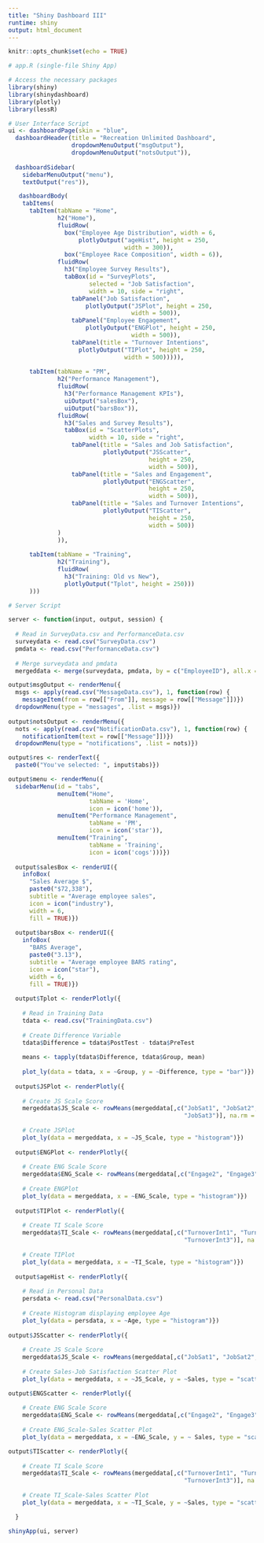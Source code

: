 ---
title: "Shiny Dashboard III"
runtime: shiny
output: html_document
---

```{r setup, include=FALSE}
knitr::opts_chunk$set(echo = TRUE)
```

``` {r, echo = FALSE, warning = FALSE, message = FALSE}
# app.R (single-file Shiny App)

# Access the necessary packages
library(shiny)
library(shinydashboard)
library(plotly)
library(lessR)

# User Interface Script
ui <- dashboardPage(skin = "blue",
  dashboardHeader(title = "Recreation Unlimited Dashboard",
                  dropdownMenuOutput("msgOutput"),
                  dropdownMenuOutput("notsOutput")),
                       
  dashboardSidebar(
    sidebarMenuOutput("menu"),
    textOutput("res")),

   dashboardBody(
    tabItems(
      tabItem(tabName = "Home",
              h2("Home"),
              fluidRow(
                box("Employee Age Distribution", width = 6,
                    plotlyOutput("ageHist", height = 250, 
                                 width = 300)),
                box("Employee Race Composition", width = 6)),
              fluidRow(
                h3("Employee Survey Results"),
                tabBox(id = "SurveyPlots", 
                       selected = "Job Satisfaction", 
                       width = 10, side = "right",
                  tabPanel("Job Satisfaction",
                      plotlyOutput("JSPlot", height = 250, 
                                   width = 500)),
                  tabPanel("Employee Engagement",
                      plotlyOutput("ENGPlot", height = 250,
                                   width = 500)),
                  tabPanel(title = "Turnover Intentions",
                    plotlyOutput("TIPlot", height = 250, 
                                 width = 500))))),
              
      tabItem(tabName = "PM",
              h2("Performance Management"),
              fluidRow(
                h3("Performance Management KPIs"),
                uiOutput("salesBox"),
                uiOutput("barsBox")),
              fluidRow(
                h3("Sales and Survey Results"),
                tabBox(id = "ScatterPlots",
                       width = 10, side = "right",
                  tabPanel(title = "Sales and Job Satisfaction",
                           plotlyOutput("JSScatter", 
                                        height = 250, 
                                        width = 500)),
                  tabPanel(title = "Sales and Engagement", 
                           plotlyOutput("ENGScatter",
                                        height = 250,
                                        width = 500)),
                  tabPanel(title = "Sales and Turnover Intentions",
                           plotlyOutput("TIScatter",
                                        height = 250,
                                        width = 500))
              )
              )),
      
      tabItem(tabName = "Training",
              h2("Training"),
              fluidRow(
                h3("Training: Old vs New"),
                plotlyOutput("Tplot", height = 250)))
      )))

# Server Script

server <- function(input, output, session) {
  
  # Read in SurveyData.csv and PerformanceData.csv
  surveydata <- read.csv("SurveyData.csv")
  pmdata <- read.csv("PerformanceData.csv")
  
  # Merge surveydata and pmdata
  mergeddata <- merge(surveydata, pmdata, by = c("EmployeeID"), all.x = TRUE)

output$msgOutput <- renderMenu({
  msgs <- apply(read.csv("MessageData.csv"), 1, function(row) {
    messageItem(from = row[["From"]], message = row[["Message"]])})
  dropdownMenu(type = "messages", .list = msgs)})
  
output$notsOutput <- renderMenu({
  nots <- apply(read.csv("NotificationData.csv"), 1, function(row) {
    notificationItem(text = row[["Message"]])})
  dropdownMenu(type = "notifications", .list = nots)})

output$res <- renderText({
  paste0("You've selected: ", input$tabs)})

output$menu <- renderMenu({
  sidebarMenu(id = "tabs",
              menuItem("Home",
                       tabName = 'Home',
                       icon = icon('home')),
              menuItem("Performance Management",
                       tabName = 'PM',
                       icon = icon('star')),
              menuItem("Training",
                       tabName = 'Training',
                       icon = icon('cogs')))})
    
  output$salesBox <- renderUI({
    infoBox(
      "Sales Average $",
      paste0("$72,338"),
      subtitle = "Average employee sales",
      icon = icon("industry"),
      width = 6,
      fill = TRUE)})
  
  output$barsBox <- renderUI({
    infoBox(
      "BARS Average",
      paste0("3.13"),
      subtitle = "Average employee BARS rating",
      icon = icon("star"),
      width = 6,
      fill = TRUE)})
  
  output$Tplot <- renderPlotly({
    
    # Read in Training Data
    tdata <- read.csv("TrainingData.csv")
    
    # Create Difference Variable
    tdata$Difference = tdata$PostTest - tdata$PreTest
    
    means <- tapply(tdata$Difference, tdata$Group, mean)
    
    plot_ly(data = tdata, x = ~Group, y = ~Difference, type = "bar")})
  
  output$JSPlot <- renderPlotly({
    
    # Create JS Scale Score
    mergeddata$JS_Scale <- rowMeans(mergeddata[,c("JobSat1", "JobSat2", 
                                                  "JobSat3")], na.rm = TRUE)
    
    # Create JSPlot
    plot_ly(data = mergeddata, x = ~JS_Scale, type = "histogram")})
  
  output$ENGPlot <- renderPlotly({
    
    # Create ENG Scale Score
    mergeddata$ENG_Scale <- rowMeans(mergeddata[,c("Engage2", "Engage3")], na.rm = TRUE)
    
    # Create ENGPlot
    plot_ly(data = mergeddata, x = ~ENG_Scale, type = "histogram")})
  
  output$TIPlot <- renderPlotly({
    
    # Create TI Scale Score
    mergeddata$TI_Scale <- rowMeans(mergeddata[,c("TurnoverInt1", "TurnoverInt2",
                                                  "TurnoverInt3")], na.rm = TRUE)
    
    # Create TIPlot
    plot_ly(data = mergeddata, x = ~TI_Scale, type = "histogram")})
  
  output$ageHist <- renderPlotly({
    
    # Read in Personal Data
    persdata <- read.csv("PersonalData.csv")
    
    # Create Histogram displaying employee Age
    plot_ly(data = persdata, x = ~Age, type = "histogram")})
  
output$JSScatter <- renderPlotly({
    
    # Create JS Scale Score
    mergeddata$JS_Scale <- rowMeans(mergeddata[,c("JobSat1", "JobSat2", "JobSat3")], na.rm = TRUE)
    
    # Create Sales-Job Satisfaction Scatter Plot
    plot_ly(data = mergeddata, x = ~JS_Scale, y = ~Sales, type = "scatter")})

output$ENGScatter <- renderPlotly({
    
    # Create ENG Scale Score
    mergeddata$ENG_Scale <- rowMeans(mergeddata[,c("Engage2", "Engage3")], na.rm = TRUE)
    
    # Create ENG_Scale-Sales Scatter Plot
    plot_ly(data = mergeddata, x = ~ENG_Scale, y = ~ Sales, type = "scatter")})

output$TIScatter <- renderPlotly({
    
    # Create TI Scale Score
    mergeddata$TI_Scale <- rowMeans(mergeddata[,c("TurnoverInt1", "TurnoverInt2",
                                                  "TurnoverInt3")], na.rm = TRUE)
    
    # Create TI_Scale-Sales Scatter Plot
    plot_ly(data = mergeddata, x = ~TI_Scale, y = ~Sales, type = "scatter")})

  }

shinyApp(ui, server)
```
